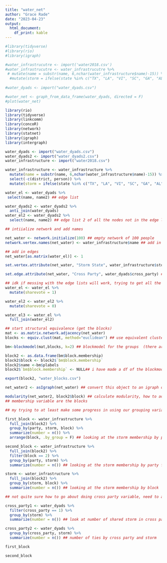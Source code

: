 ```yaml
---
title: "water_net"
author: "Grace Rade"
date: "2023-04-23"
output: 
  html_document:
    df_print: kable
---
```

```r
#library(tidyverse)
#library(rio)
#library(igraph)

#water_infrastrucutre <- import('water2018.csv')
#water_infrastrucutre <- water_infrastrucutre %>% 
 # mutate(name = substr(name, 6,nchar(water_infrastructure$name)-15)) %>%
  #mutate(storm = ifelse(state %in% c("TX", "LA", "VI", "SC", "GA", "AL", "FL"), 1, 0))
  
#water_dyads <- import("water_dyads.csv")

#water_net <- graph_from_data_frame(water_dyads, directed = F)
#plot(water_net)
```

```r
library(rio)
library(tidyverse)
library(linkcomm)
library(concoR)
library(network)
library(statnet)
library(igraph)
library(intergraph)

water_dyads <- import("water_dyads.csv")
water_dyads2 <- import("water_dyads2.csv")
water_infrastructure <- import("water2018.csv")

water_infrastructure <- water_infrastructure %>% 
  mutate(name = substr(name, 6,nchar(water_infrastructure$name)-15)) %>% 
  select(-c(district, person)) %>% 
  mutate(storm = ifelse(state %in% c("TX", "LA", "VI", "SC", "GA", "AL", "FL"), 1, 0)) ## sandy relief just in case

water_el <- water_dyads %>% 
 select(name, name2) ## edge list

water_dyads2 <- water_dyads2 %>% 
  anti_join(water_dyads)
water_el2 <- water_dyads2 %>% 
  select(name, name2) ## edge list 2 of all the nodes not in the edge list (idk just spitballing)

## intiialize network and add names

net_water <- network.initialize(100) ## empty network of 100 people
network.vertex.names(net_water) <- water_infrastructure$name ## add in senator names

## add in edges
net_water[as.matrix(water_el)] <- 1 

set.vertex.attribute(net_water, "Storm State", water_infrastructure$storm) ## set storm as a vertex attribute

set.edge.attribute(net_water, "Cross Party", water_dyads$cross_party) ## set edge attribute to cross party vote

## idk if messing with the edge lists will work, trying to get all the senators to be in the edge list
water_el <- water_el %>% 
  mutate(sharevote = 1)

water_el2 <- water_el2 %>% 
  mutate(sharevote = 0)

water_el3 <- water_el %>% 
  full_join(water_el2)

## start structural equivalence (get the blocks)
mat <- as.matrix.network.adjacency(net_water)
blocks <- equiv.clust(mat, method="euclidean") ## use equivalent clusters because they work on network objects

bm<-blockmodel(mat,blocks, k=2) ## blockmodel for the groups  (there are two blocks)

block2 <- as.data.frame(bm$block.membership)
block2$block <- block2$`bm$block.membership`
block2$name <-bm$plabels
block2$`bm$block.membership` <- NULL## i have made a df of the blockmodel, sorting the whole senate into groups 

export(block2, "water_blocks.csv")

net_water2 <- asIgraph(net_water) ## convert this object to an igraph object 

modularity(net_water2, block2$block) ## calculate modularity, how to add the storm attribute though and cross party, not sure what to do next
## membership variable are the blocks

## my trying to at least make some progress in using our grouping variables

first_block <- water_infrastructure %>% 
  full_join(block2) %>% 
  group_by(party, storm, block) %>% 
  summarize(number = n()) %>% 
  arrange(block, .by_group = F) ## looking at the storm membership by party for block 1

second_block <- water_infrastructure %>% 
  full_join(block2) %>% 
  filter(block == 2) %>% 
  group_by(party, storm) %>% 
  summarize(number = n()) ## looking at the storm membership by party for block 2

storm <- water_infrastructure %>% 
  full_join(block2) %>% 
  group_by(storm, block) %>% 
  summarize(number = n()) ## looking at the storm membership by block

## not quite sure how to go about doing cross party variable, need to add it to the dyads but then i can't look at the blocks

cross_party1 <- water_dyads %>% 
  filter(cross_party == 1) %>% 
  group_by(storm) %>% 
  summarize(number = n()) ## look at number of shared storm in cross party ties

cross_party2 <- water_dyads %>% 
  group_by(cross_party, storm) %>% 
  summarize(number = n()) ## number of ties by cross party and storm

first_block

second_block
```

